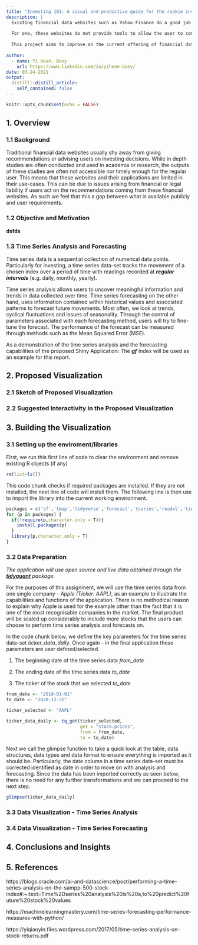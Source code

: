 ```yaml
---
title: "Investing 101: A visual and predictive guide for the rookie investor - Yi Heen"
description: |
  Existing financial data websites such as Yahoo Finance do a good job in providing historical price data and technical indicators, but the beginner investor lacks the knowledge to properly utilise and benefit from these. In addition, we have also identified several gaps in such websites.
  
  For one, these websites do not provide tools to allow the user to compare stocks meaningfully or zoom in to the statistical properties of financial returns. For example, a user is unable to conduct correlation analysis or visualize the distribution of returns. Secondly, these websites also do not provide any form of forecasting to aid in investors’ decisions.
    
  This project aims to improve on the current offering of financial data websites through, Exploratory Data Analysis, Time-Series Forecasting and also Time-Series Clustering.
  
author:
  - name: Yi Heen, Boey
    url: https://www.linkedin.com/in/yiheen-boey/
date: 03-24-2021
output:
  distill::distill_article:
    self_contained: false
---
```



```r
knitr::opts_chunk$set(echo = FALSE)
```

## 1. Overview

### 1.1 Background

Traditional financial data websites usually shy away from giving recommendations or advising users on investing decisions. While in depth studies are often conducted and used in academia or research, the outputs of these studies are often not accessible nor timely enough for the regular user. This means that these websites and their applications are limited in their use-cases. This can be due to issues arising from financial or legal liability if users act on the recommendations coming from these financial websites. As such we feel that this a gap between what is available publicly and user requirements. 

### 1.2 Objective and Motivation

**dsfds**


### 1.3 Time Series Analysis and Forecasting

Time series data is a sequential collection of numerical data points. Particularly for investing, a time series data-set tracks the movement of a chosen index over a period of time with readings recorded at ***regular intervals*** (e.g. daily, monthly, yearly). 

Time series analysis allows users to uncover meaningful information and trends in data collected over time. Time series forecasting on the other hand, uses information contained within historical values and associated patterns to forecast future movements. Most often, we look at trends, cyclical fluctuations and issues of seasonality. Through the control of parameters associated with each forecasting method, users will try to fine-tune the forecast. The performance of the forecast can be measured through methods such as the Mean Squared Error (MSE).

As a demonstration of the time series analysis and the forecasting capabilities of the proposed Shiny Application: The ***gf*** Index will be used as an example for this report. 

## 2. Proposed Visualization

### 2.1 Sketch of Proposed Visualization

### 2.2 Suggested Interactivity in the Proposed Visualization

## 3. Building the Visualization

### 3.1 Setting up the enviroment/libraries

First, we run this first line of code to clear the environment and remove existing R objects (if any)

```r

rm(list=ls())

```

This code chunk checks if required packages are installed. If they are not installed, the next line of code will install them. The following line is then use to import the library into the current working environment.

```r

packages = c('sf','tmap','tidyverse','forecast','tseries','readxl','tidyquant','dygraphs')
for (p in packages) {
  if(!require(p,character.only = T)){
    install.packages(p)
  }
  library(p,character.only = T)
}

```

### 3.2 Data Preparation

*The application will use open source and live data obtained through the [**tidyquant**](https://cran.r-project.org/web/packages/tidyquant/index.html) package.* 

For the purposes of this assignment, we will use the time series data from one single company - *Apple (Ticker: AAPL)*, as an example to illustrate the capabilities and functions of the application. There is no methodical reason to explain why Apple is used for the example other than the fact that it is one of the most recognisable companies in the market. The final product will be scaled up considerably to include more stocks that the users can choose to perform time series analysis and forecasts on. 

In the code chunk below, we define the key parameters for the time series data-set *ticker_data_daily*. Once again - in the final application these parameters are user defined/selected. 

1. The beginning date of the time series data *from_date*

2. The ending date of the time series data *to_date*

3. The ticker of the stock that we selected *to_date*

```r

from_date <- "2018-01-01"
to_date <- "2020-12-31"

ticker_selected <- "AAPL" 

ticker_data_daily <- tq_get(ticker_selected,
                            get = "stock.prices",
                            from = from_date,
                            to = to_date)

```

Next we call the glimpse function to take a quick look at the table, data structures, data types and data format to ensure everything is imported as it should be. Particularly, the date column in a time series data-set must be corrected identified as date in order to move on with analysis and forecasting. Since the data has been imported correctly as seen below, there is no need for any further transformations and we can proceed to the next step. 

```r

glimpse(ticker_data_daily)

```

### 3.3 Data Visualization - Time Series Analysis
### 3.4 Data Visualization - Time Series Forecasting

## 4. Conclusions and Insights

## 5. References

https://blogs.oracle.com/ai-and-datascience/post/performing-a-time-series-analysis-on-the-sampp-500-stock-index#:~:text=Time%2Dseries%20analysis%20is%20a,to%20predict%20future%20stock%20values 

https://machinelearningmastery.com/time-series-forecasting-performance-measures-with-python/


https://yiqiaoyin.files.wordpress.com/2017/05/time-series-analysis-on-stock-returns.pdf